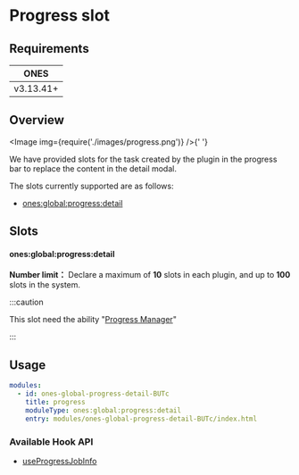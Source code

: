 # Progress slot

## Requirements

|   ONES    |
| :-------: |
| v3.13.41+ |

## Overview

<Image img={require('./images/progress.png')} />{' '}

We have provided slots for the task created by the plugin in the progress bar to replace the content in the detail modal.

The slots currently supported are as follows:

- [ones:global:progress:detail](#onesglobalprogressdetail)

## Slots

#### ones:global:progress:detail

**Number limit：** Declare a maximum of **10** slots in each plugin, and up to **100** slots in the system.

:::caution

This slot need the ability "[Progress Manager](../../../basic/progress-manager/progress-manager.mdx)"

:::

## Usage

```yaml
modules:
  - id: ones-global-progress-detail-BUTc
    title: progress
    moduleType: ones:global:progress:detail
    entry: modules/ones-global-progress-detail-BUTc/index.html
```

### Available Hook API

- [useProgressJobInfo](../../../../reference/packages/store/store.md#useProgressJobInfo)
